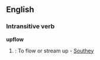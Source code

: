 ==English==

===Intransitive verb===
'''upflow'''

# {{obsolete}}: To flow or stream up - [[Southey]]
